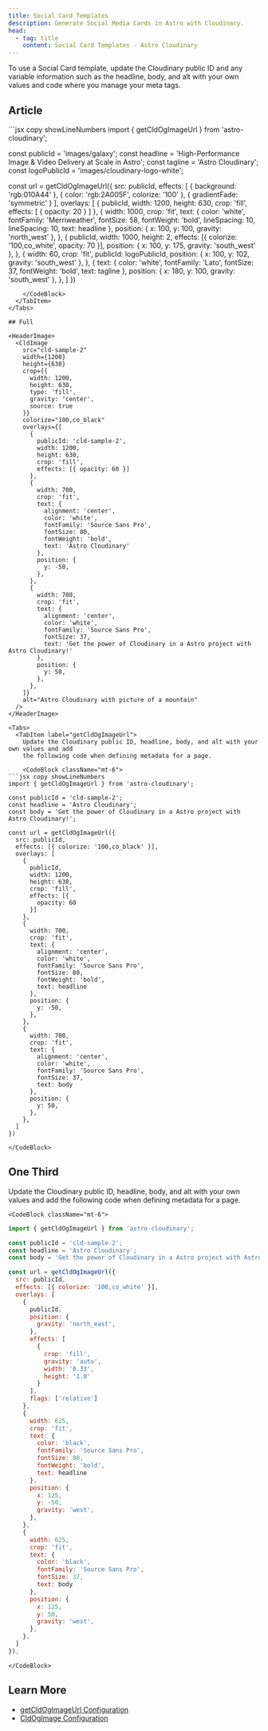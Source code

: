 ```yaml
---
title: Social Card Templates
description: Generate Social Media Cards in Astro with Cloudinary.
head:
  - tag: title
    content: Social Card Templates - Astro Cloudinary
---
```





To use a Social Card template, update the Cloudinary public ID and any variable
information such as the headline, body, and alt with your own values and code
where you manage your meta tags.

## Article

<HeaderImage>
  <CldImage
    src="samples/balloons"
    width={1200}
    height={630}
    crop={{
      width: 1200,
      height: 630,
      type: 'fill',
      gravity: 'center',
      source: true
    }}
    effects={[
      {
        background: 'rgb:010A44'
      },
      {
        color: 'rgb:2A005F',
        colorize: '100'
      },
      {
        gradientFade: 'symmetric'
      }
    ]}
    overlays={[
      {
        publicId: 'samples/balloons',
        width: 1200,
        height: 630,
        crop: 'fill',
        effects: [
          { opacity: 20 }
        ]
      },
      {
        width: 1000,
        crop: 'fit',
        text: {
          color: 'white',
          fontFamily: 'Merriweather',
          fontSize: 58,
          fontWeight: 'bold',
          lineSpacing: 10,
          lineSpacing: 10,
          text: 'High-Performance Image & Video Delivery at Scale in Astro'
        },
        position: {
          x: 100,
          y: 100,
          gravity: 'north_west'
        },
      },
      {
        publicId: 'samples/balloons',
        width: 1000,
        height: 2,
        effects: [{
          colorize: '100,co_white',
          opacity: 70
        }],
        position: {
          x: 100,
          y: 175,
          gravity: 'south_west'
        },
      },
      {
        width: 240,
        crop: 'fit',
        publicId: `${import.meta.env.PUBLIC_ASSETS_DIRECTORY}/cloudinary-white`,
        position: {
          x: 100,
          y: 102,
          gravity: 'south_west'
        },
      },
      {
        width: 160,
        crop: 'fit',
        publicId: `${import.meta.env.PUBLIC_ASSETS_DIRECTORY}/astro-logo-light-gradient`,
        position: {
          x: 380,
          y: 99,
          gravity: 'south_west'
        },
      },
    ]}
    alt="Astro Cloudinary High-Performance Image & Video Delivery at Scale in Astro over picture of a mountain"
  />
</HeaderImage>

<Tabs>
  <TabItem label="getCldOgImageUrl">
    <CodeBlock className="mt-6">
```jsx copy showLineNumbers
import { getCldOgImageUrl } from 'astro-cloudinary';

const publicId = 'images/galaxy';
const headline = 'High-Performance Image & Video Delivery at Scale in Astro';
const tagline = 'Astro Cloudinary';
const logoPublicId = 'images/cloudinary-logo-white';

const url = getCldOgImageUrl({
  src: publicId,
  effects: [
    {
      background: 'rgb:010A44'
    },
    {
      color: 'rgb:2A005F',
      colorize: '100'
    },
    {
      gradientFade: 'symmetric'
    }
  ],
  overlays: [
    {
      publicId,
      width: 1200,
      height: 630,
      crop: 'fill',
      effects: [
        { opacity: 20 }
      ]
    },
    {
      width: 1000,
      crop: 'fit',
      text: {
        color: 'white',
        fontFamily: 'Merriweather',
        fontSize: 58,
        fontWeight: 'bold',
        lineSpacing: 10,
        lineSpacing: 10,
        text: headline
      },
      position: {
        x: 100,
        y: 100,
        gravity: 'north_west'
      },
    },
    {
      publicId,
      width: 1000,
      height: 2,
      effects: [{
        colorize: '100,co_white',
        opacity: 70
      }],
      position: {
        x: 100,
        y: 175,
        gravity: 'south_west'
      },
    },
    {
      width: 60,
      crop: 'fit',
      publicId: logoPublicId,
      position: {
        x: 100,
        y: 102,
        gravity: 'south_west'
      },
    },
    {
      text: {
        color: 'white',
        fontFamily: 'Lato',
        fontSize: 37,
        fontWeight: 'bold',
        text: tagline
      },
      position: {
        x: 180,
        y: 100,
        gravity: 'south_west'
      },
    },
  ]
})
```
    </CodeBlock>
  </TabItem>
</Tabs>

## Full

<HeaderImage>
  <CldImage
    src="cld-sample-2"
    width={1200}
    height={630}
    crop={{
      width: 1200,
      height: 630,
      type: 'fill',
      gravity: 'center',
      source: true
    }}
    colorize="100,co_black"
    overlays={[
      {
        publicId: 'cld-sample-2',
        width: 1200,
        height: 630,
        crop: 'fill',
        effects: [{ opacity: 60 }]
      },
      {
        width: 700,
        crop: 'fit',
        text: {
          alignment: 'center',
          color: 'white',
          fontFamily: 'Source Sans Pro',
          fontSize: 80,
          fontWeight: 'bold',
          text: 'Astro Cloudinary'
        },
        position: {
          y: -50,
        },
      },
      {
        width: 700,
        crop: 'fit',
        text: {
          alignment: 'center',
          color: 'white',
          fontFamily: 'Source Sans Pro',
          fontSize: 37,
          text: 'Get the power of Cloudinary in a Astro project with Astro Cloudinary!'
        },
        position: {
          y: 50,
        },
      },
    ]}
    alt="Astro Cloudinary with picture of a mountain"
  />
</HeaderImage>

<Tabs>
  <TabItem label="getCldOgImageUrl">
    Update the Cloudinary public ID, headline, body, and alt with your own values and add
    the following code when defining metadata for a page.

    <CodeBlock className="mt-6">
```jsx copy showLineNumbers
import { getCldOgImageUrl } from 'astro-cloudinary';

const publicId = 'cld-sample-2';
const headline = 'Astro Cloudinary';
const body = 'Get the power of Cloudinary in a Astro project with Astro Cloudinary!';

const url = getCldOgImageUrl({
  src: publicId,
  effects: [{ colorize: '100,co_black' }],
  overlays: [
    {
      publicId,
      width: 1200,
      height: 630,
      crop: 'fill',
      effects: [{
        opacity: 60
      }]
    },
    {
      width: 700,
      crop: 'fit',
      text: {
        alignment: 'center',
        color: 'white',
        fontFamily: 'Source Sans Pro',
        fontSize: 80,
        fontWeight: 'bold',
        text: headline
      },
      position: {
        y: -50,
      },
    },
    {
      width: 700,
      crop: 'fit',
      text: {
        alignment: 'center',
        color: 'white',
        fontFamily: 'Source Sans Pro',
        fontSize: 37,
        text: body
      },
      position: {
        y: 50,
      },
    },
  ]
})
```
    </CodeBlock>
  </TabItem>
</Tabs>

## One Third

<HeaderImage>
  <CldImage
    src="cld-sample-2"
    width={1200}
    height={630}
    crop={{
      width: 1200,
      height: 630,
      type: 'fill',
      gravity: 'center',
      source: true
    }}
    colorize="100,co_white"
    overlays={[
      {
        publicId: 'cld-sample-2',
        position: {
          gravity: 'north_east',
        },
        effects: [
          {
            crop: 'fill',
            gravity: 'auto',
            width: '0.33',
            height: '1.0'
          }
        ],
        flags: ['relative']
      },
      {
        width: 625,
        crop: 'fit',
        text: {
          color: 'black',
          fontFamily: 'Source Sans Pro',
          fontSize: 80,
          fontWeight: 'bold',
          text: 'Astro Cloudinary'
        },
        position: {
          x: 125,
          y: -50,
          gravity: 'west',
        },
      },
      {
        width: 625,
        crop: 'fit',
        text: {
          color: 'black',
          fontFamily: 'Source Sans Pro',
          fontSize: 37,
          text: 'Get the power of Cloudinary in a Astro project with Astro Cloudinary!'
        },
        position: {
          x: 125,
          y: 50,
          gravity: 'west',
        },
      },
    ]}
    alt="Astro Cloudinary with picture of a mountain"
  />
</HeaderImage>

<Tabs>
  <TabItem label="getCldOgImageUrl">
    Update the Cloudinary public ID, headline, body, and alt with your own values and add
    the following code when defining metadata for a page.

    <CodeBlock className="mt-6">
```jsx copy showLineNumbers
import { getCldOgImageUrl } from 'astro-cloudinary';

const publicId = 'cld-sample-2';
const headline = 'Astro Cloudinary';
const body = 'Get the power of Cloudinary in a Astro project with Astro Cloudinary!';

const url = getCldOgImageUrl({
  src: publicId,
  effects: [{ colorize: '100,co_white' }],
  overlays: [
    {
      publicId,
      position: {
        gravity: 'north_east',
      },
      effects: [
        {
          crop: 'fill',
          gravity: 'auto',
          width: '0.33',
          height: '1.0'
        }
      ],
      flags: ['relative']
    },
    {
      width: 625,
      crop: 'fit',
      text: {
        color: 'black',
        fontFamily: 'Source Sans Pro',
        fontSize: 80,
        fontWeight: 'bold',
        text: headline
      },
      position: {
        x: 125,
        y: -50,
        gravity: 'west',
      },
    },
    {
      width: 625,
      crop: 'fit',
      text: {
        color: 'black',
        fontFamily: 'Source Sans Pro',
        fontSize: 37,
        text: body
      },
      position: {
        x: 125,
        y: 50,
        gravity: 'west',
      },
    },
  ]
}),
```
    </CodeBlock>
  </TabItem>
</Tabs>

## Learn More
* [getCldOgImageUrl Configuration](/getcldogimageurl/configuration)
* [CldOgImage Configuration](/cldogimage/configuration)